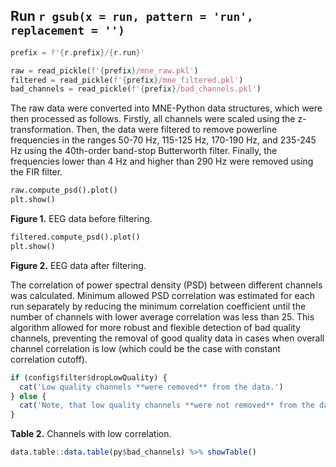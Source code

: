 ## Run `r gsub(x = run, pattern = 'run', replacement = '')`

```python
prefix = f'{r.prefix}/{r.run}'

raw = read_pickle(f'{prefix}/mne_raw.pkl')
filtered = read_pickle(f'{prefix}/mne_filtered.pkl')
bad_channels = read_pickle(f'{prefix}/bad_channels.pkl')
```

The raw data were converted into MNE-Python data structures, which were then processed as follows. Firstly, all
channels were scaled using the z-transformation. Then, the data were filtered to remove powerline frequencies
in the ranges 50-70 Hz, 115-125 Hz, 170-190 Hz, and 235-245 Hz using the 40th-order band-stop Butterworth filter.
Finally, the frequencies lower than 4 Hz and higher than 290 Hz were removed using the FIR filter.

```python
raw.compute_psd().plot()
plt.show()
```

**Figure 1.** EEG data before filtering.

```python
filtered.compute_psd().plot()
plt.show()
```

**Figure 2.** EEG data after filtering.

The correlation of power spectral density (PSD) between different channels was calculated. Minimum allowed PSD
correlation was estimated for each run separately by reducing the minimum correlation coefficient until the
number of channels with lower average correlation was less than 25. This algorithm allowed for more robust and
flexible detection of bad quality channels, preventing the removal of good quality data in cases when overall
channel correlation is low (which could be the case with constant correlation cutoff).

```r
if (config$filter$dropLowQuality) {
  cat('Low quality channels **were removed** from the data.')
} else {
  cat('Note, that low quality channels **were not removed** from the data.')
}
```

**Table 2.** Channels with low correlation.

```r
data.table::data.table(py$bad_channels) %>% showTable()
```
